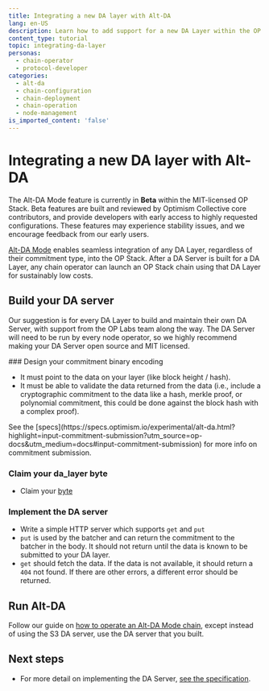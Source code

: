 ```yaml
---
title: Integrating a new DA layer with Alt-DA
lang: en-US
description: Learn how to add support for a new DA Layer within the OP Stack.
content_type: tutorial
topic: integrating-da-layer
personas:
  - chain-operator
  - protocol-developer
categories:
  - alt-da
  - chain-configuration
  - chain-deployment
  - chain-operation
  - node-management
is_imported_content: 'false'
---
```



# Integrating a new DA layer with Alt-DA

<Callout type="warning">
  The Alt-DA Mode feature is currently in <strong>Beta</strong>  within the MIT-licensed OP Stack. Beta features are built and reviewed by Optimism Collective core contributors, and provide developers with early access to highly requested configurations.
  These features may experience stability issues, and we encourage feedback from our early users.
</Callout>

[Alt-DA Mode](/chain-operators/guides/features/alt-da) enables seamless integration of any DA Layer, regardless of their commitment type, into the OP Stack. After a DA Server is built for a DA Layer, any chain operator can launch an OP Stack chain using that DA Layer for sustainably low costs.

## Build your DA server

Our suggestion is for every DA Layer to build and maintain their own DA Server, with support from the OP Labs team along the way. The DA Server will need to be run by every node operator, so we highly recommend making your DA Server open source and MIT licensed.

<Steps>
  ### Design your commitment binary encoding

  *   It must point to the data on your layer (like block height / hash).
  *   It must be able to validate the data returned from the data (i.e., include a cryptographic commitment to the data like a hash, merkle proof, or polynomial commitment, this could be done against the block hash with a complex proof).

  <Callout>
    See the [specs](https://specs.optimism.io/experimental/alt-da.html?highlight=input-commitment-submission?utm_source=op-docs&utm_medium=docs#input-commitment-submission) for more info on commitment submission.
  </Callout>

  ### Claim your da\_layer byte

  *   Claim your [byte](https://github.com/ethereum-optimism/specs/discussions/135)

  ### Implement the DA server

  *   Write a simple HTTP server which supports `get` and `put`
  *   `put` is used by the batcher and can return the commitment to the batcher in the body. It should not return until the data is known to be submitted to your DA layer.
  *   `get` should fetch the data. If the data is not available, it should return a `404` not found. If there are other errors, a different error should be returned.

</Steps>

## Run Alt-DA
Follow our guide on [how to operate an Alt-DA Mode chain](/chain-operators/reference/features/alt-da), except instead of using the S3 DA server, use the DA server that you built.

## Next steps

*   For more detail on implementing the DA Server, [see the specification](https://specs.optimism.io/experimental/alt-da.html?utm_source=op-docs&utm_medium=docs#da-server).
